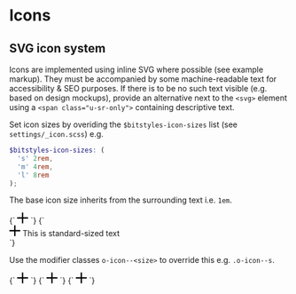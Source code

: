 
<Meta title="Objects/Icon" />

# Icons

## SVG icon system

Icons are implemented using inline SVG where possible (see example markup). They must be accompanied by some machine-readable text for accessibility & SEO purposes. If there is to be no such text visible (e.g. based on design mockups), provide an alternative next to the `<svg>` element using a `<span class="u-sr-only">` containing descriptive text.

Set icon sizes by overiding the `$bitstyles-icon-sizes` list (see `settings/_icon.scss`) e.g.

```scss
$bitstyles-icon-sizes: (
  's' 2rem,
  'm' 4rem,
  'l' 8rem
);
```

The base icon size inherits from the surrounding text i.e. `1em`.

<Canvas isColumn>
  <Story name="Icon">
    {`
      <svg class="o-icon" viewBox="0 0 100 100" width="20" height="20" xmlns="http://www.w3.org/2000/svg">
        <path d="m55.94 1.03v43h43v12h-43v43h-12v-43h-43v-12h43v-43z" fill-rule="evenodd"/>
      </svg>
    `}
  </Story>
  <Story name="Icon with adjacent text">
    {`
      <div class="l-flex l-flex--align-center">
        <svg class="o-icon" viewBox="0 0 100 100" width="20" height="20" xmlns="http://www.w3.org/2000/svg">
          <path d="m55.94 1.03v43h43v12h-43v43h-12v-43h-43v-12h43v-43z" fill-rule="evenodd"/>
        </svg>
        <span>This is standard-sized text</span>
      </div>
    `}
  </Story>
</Canvas>

Use the modifier classes `o-icon--<size>` to override this e.g. `.o-icon--s`.

<Canvas>
  <Story name="Small icon">
    {`
      <svg class="o-icon o-icon--s" viewBox="0 0 100 100" width="20" height="20" xmlns="http://www.w3.org/2000/svg">
        <path d="m55.94 1.03v43h43v12h-43v43h-12v-43h-43v-12h43v-43z" fill-rule="evenodd"/>
      </svg>
    `}
  </Story>
  <Story name="Medium icon">
    {`
      <svg class="o-icon o-icon--m" viewBox="0 0 100 100" width="20" height="20" xmlns="http://www.w3.org/2000/svg">
        <path d="m55.94 1.03v43h43v12h-43v43h-12v-43h-43v-12h43v-43z" fill-rule="evenodd"/>
      </svg>
    `}
  </Story>
  <Story name="Large icon">
    {`
      <svg class="o-icon o-icon--l" viewBox="0 0 100 100" width="20" height="20" xmlns="http://www.w3.org/2000/svg">
        <path d="m55.94 1.03v43h43v12h-43v43h-12v-43h-43v-12h43v-43z" fill-rule="evenodd"/>
      </svg>
    `}
  </Story>
</Canvas>
